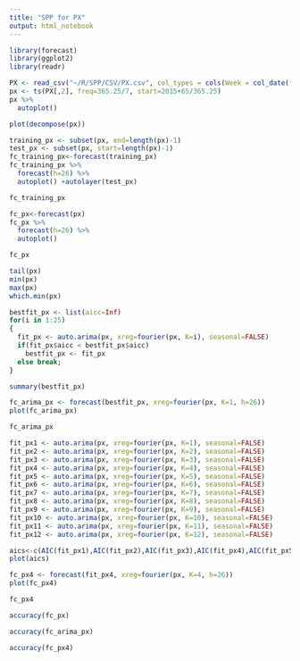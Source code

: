```yaml
---
title: "SPP for PX"
output: html_notebook
---
```


```r
library(forecast)
library(ggplot2)
library(readr)
```

```r
PX <- read_csv("~/R/SPP/CSV/PX.csv", col_types = cols(Week = col_date(format = "%Y-%m-%d")))
px <- ts(PX[,2], freq=365.25/7, start=2015+65/365.25)
px %>%
  autoplot()
```

```r
plot(decompose(px))
```

```r
training_px <- subset(px, end=length(px)-1)
test_px <- subset(px, start=length(px)-1)
fc_training_px<-forecast(training_px)
fc_training_px %>%
  forecast(h=26) %>%
  autoplot() +autolayer(test_px)
```

```r
fc_training_px
```

```r
fc_px<-forecast(px)
fc_px %>%
  forecast(h=26) %>%
  autoplot()
```

```r
fc_px
```

```r
tail(px)
min(px)
max(px)
which.min(px)
```

```r
bestfit_px <- list(aicc=Inf)
for(i in 1:25)
{
  fit_px <- auto.arima(px, xreg=fourier(px, K=i), seasonal=FALSE)
  if(fit_px$aicc < bestfit_px$aicc)
    bestfit_px <- fit_px
  else break;
}
```

```r
summary(bestfit_px)
```

```r
fc_arima_px <- forecast(bestfit_px, xreg=fourier(px, K=1, h=26))
plot(fc_arima_px)
```

```r
fc_arima_px
```

```r
fit_px1 <- auto.arima(px, xreg=fourier(px, K=1), seasonal=FALSE)
fit_px2 <- auto.arima(px, xreg=fourier(px, K=2), seasonal=FALSE)
fit_px3 <- auto.arima(px, xreg=fourier(px, K=3), seasonal=FALSE)
fit_px4 <- auto.arima(px, xreg=fourier(px, K=4), seasonal=FALSE)
fit_px5 <- auto.arima(px, xreg=fourier(px, K=5), seasonal=FALSE)
fit_px6 <- auto.arima(px, xreg=fourier(px, K=6), seasonal=FALSE)
fit_px7 <- auto.arima(px, xreg=fourier(px, K=7), seasonal=FALSE)
fit_px8 <- auto.arima(px, xreg=fourier(px, K=8), seasonal=FALSE)
fit_px9 <- auto.arima(px, xreg=fourier(px, K=9), seasonal=FALSE)
fit_px10 <- auto.arima(px, xreg=fourier(px, K=10), seasonal=FALSE)
fit_px11 <- auto.arima(px, xreg=fourier(px, K=11), seasonal=FALSE)
fit_px12 <- auto.arima(px, xreg=fourier(px, K=12), seasonal=FALSE)
```

```r
aics<-c(AIC(fit_px1),AIC(fit_px2),AIC(fit_px3),AIC(fit_px4),AIC(fit_px5),AIC(fit_px6),AIC(fit_px7),AIC(fit_px8),AIC(fit_px9),AIC(fit_px10),AIC(fit_px11),AIC(fit_px12))
plot(aics)
```

```r
fc_px4 <- forecast(fit_px4, xreg=fourier(px, K=4, h=26))
plot(fc_px4)
```

```r
fc_px4
```

```r
accuracy(fc_px)
```

```r
accuracy(fc_arima_px)
```

```r
accuracy(fc_px4)
```